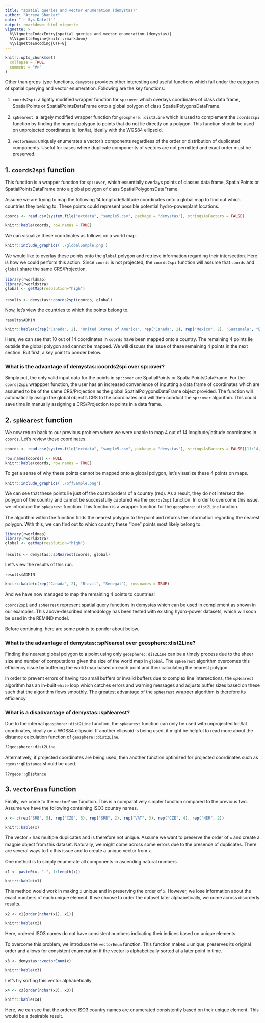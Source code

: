 ```yaml
---
title: "spatial queries and vector enumeration (demystas)"
author: "Atreya Shankar"
date: "`r Sys.Date()`"
output: rmarkdown::html_vignette
vignette: >
  %\VignetteIndexEntry{spatial queries and vector enumeration (demystas)}
  %\VignetteEngine{knitr::rmarkdown}
  %\VignetteEncoding{UTF-8}
---
```


<style>
    body {
          max-width: 800px;
          margin: auto;
          padding: 1em;
          line-height: 20px; 
    }
</style>

```r
knitr::opts_chunk$set(
  collapse = TRUE,
  comment = "#>"
)
```

Other than greps-type functions, `demystas` provides other interesting and useful functions which fall under the categories of spatial querying and vector enumeration. Following are the key functions:

1. `coords2spi`: a lightly modified wrapper function for `sp::over` which overlays coordinates of class data frame, SpatialPoints or SpatialPointsDataFrame onto a global polygon of class SpatialPolygonsDataFrame.

2. `spNearest`: a largely modified wrapper function for `geosphere::dist2Line` which is used to complement the `coords2spi` function by finding the nearest polygon to points that do not lie directly on a polygon. This function should be used on unprojected coordinates ie. lon/lat, ideally with the WGS84 ellipsoid.

3. `vectorEnum`: uniquely enumerates a vector's components regardless of the order or distribution of duplicated components. Useful for cases where duplicate components of vectors are not permitted and exact order must be preserved.

## 1. `coords2spi` function

This function is a wrapper function for `sp::over`, which essentially overlays points of classes data frame, SpatialPoints or SpatialPointsDataFrame onto a global polygon of class SpatialPolygonsDataFrame.

Assume we are trying to map the following 14 longitude/latitude coordinates onto a global map to find out which countries they belong to. These points could represent possible potential hydro-powerplant locations.

```r
coords <- read.csv(system.file("extdata", "sample5.csv", package = "demystas"), stringsAsFactors = FALSE)
```
```r
knitr::kable(coords, row.names = TRUE)
```

We can visualize these coordinates as follows on a world map.

```r
knitr::include_graphics('./globalSample.png')
```

We would like to overlay these points onto the `global` polygon and retrieve information regarding their intersection. Here is how we could perform this action. Since `coords` is not projected, the `coords2spi` function will assume that `coords` and `global` share the same CRS/Projection.

```r
library(rworldmap)
library(rworldxtra)
global <- getMap(resolution="high")

results <- demystas::coords2spi(coords, global)
```

Now, let's view the countries to which the points belong to.

```r
results$ADMIN
```
```r
knitr::kable(c(rep("Canada", 2), "United States of America", rep("Canada", 2), rep("Mexico", 2), "Guatemala", "El Salvador", "Canada", rep(NA,4)), row.names = TRUE)
```

Here, we can see that 10 out of 14 coordinates in `coords` have been mapped onto a country. The remaining 4 points lie outside the global polygon and cannot be mapped. We will discuss the issue of these remaining 4 points in the next section. But first, a key point to ponder below.

### What is the advantage of demystas::coords2spi over sp::over?

Simply put, the only valid input data for the points in `sp::over` are SpatialPoints or SpatialPointsDataFrame. For the `coords2spi` wrappper function, the user has an increased convenience of inputting a data frame of coordinates which are assumed to be of the same CRS/Projection as the global SpatialPolygonsDataFrame object provided. The function will automatically assign the global object's CRS to the coordinates and will then conduct the `sp::over` algorithm. This could save time in manually assigning a CRS/Projection to points in a data frame.

## 2. `spNearest` function

We now return back to our previous problem where we were unable to map 4 out of 14 longitude/latitude coordinates in `coords`. Let's review these coordinates.

```r
coords <- read.csv(system.file("extdata", "sample5.csv", package = "demystas"), stringsAsFactors = FALSE)[11:14,]
```
```r
row.names(coords) <- NULL
knitr::kable(coords, row.names = TRUE)
```

To get a sense of why these points cannot be mapped onto a global polygon, let's visualize these 4 points on maps.

```r
knitr::include_graphics('./offSample.png')
```

We can see that these points lie just off the coast/borders of a country (red). As a result, they do not intersect the polygon of the country and cannot be successfully captured via the `coords2spi` function. In order to overcome this issue, we introduce the `spNearest` function. This function is a wrapper function for the `geosphere::dist2Line` function.

The algorithm within the function finds the nearest polygon to the point and returns the information regarding the nearest polygon. With this, we can find out to which country these "lone" points most likely belong to.

```r
library(rworldmap)
library(rworldxtra)
global <- getMap(resolution="high")

results <- demystas::spNearest(coords, global)
```

Let's view the results of this run.

```r
results$ADMIN
```
```r
knitr::kable(c(rep("Canada", 2), "Brazil", "Senegal"), row.names = TRUE)
```

And we have now managed to map the remaining 4 points to countries!

`coords2spi` and `spNearest` represent spatial query functions in demystas which can be used in complement as shown in our examples. This above-described methodology has been tested with existing hydro-power datasets, which will soon be used in the REMIND model.

Before continuing, here are some points to ponder about below.

### What is the advantage of demystas::spNearest over geosphere::dist2Line?

Finding the nearest global polygon to a point using only `geosphere::dis2Line` can be a timely process due to the sheer size and number of computations given the size of the world map in `global`. The `spNearest` algorithm overcomes this efficiency issue by buffering the world map based on each point and then calculating the nearest polygon. 

In order to prevent errors of having too small buffers or invalid buffers due to complex line intersections, the `spNearest` algorithm has an in-built `while` loop which catches errors and warning messages and adjusts buffer sizes based on these such that the algorithm flows smoothly. The greatest advantage of the `spNearest` wrapper algorithm is therefore its efficiency

### What is a disadvantage of demystas::spNearest?

Due to the internal `geosphere::dist2Line` function, the `spNearest` function can only be used with unprojected lon/lat coordinates, ideally on a WGS84 ellipsoid. If another ellipsoid is being used, it might be helpful to read more about the distance calculation function of `geosphere::dist2Line`.

```r
??geosphere::dist2Line
```

Alternatively, if projected coordinates are being used, then another function optimized for projected coordinates such as `rgeos::gDistance` should be used.

```r
??rgeos::gDistance
```

## 3. `vectorEnum` function

Finally, we come to the `vectorEnum` function. This is a comparatively simpler function compared to the previous two. Assume we have the following containing ISO3 country names.

```r
x <- c(rep("SRB", 5), rep("CZE", 5), rep("SRB", 2), rep("VAT", 3), rep("CZE", 4), rep("NER", 2))
```
```r
knitr::kable(x)
```

The vector `x` has multiple duplicates and is therefore not unique. Assume we want to preserve the order of `x` and create a magpie object from this dataset. Naturally, we might come across some errors due to the presence of duplicates. There are several ways to fix this issue and to create a unique vector from `x`.
  
One method is to simply enumerate all components in ascending natural numbers. 

```r
x1 <- paste0(x, ".", 1:length(x))
```
```r
knitr::kable(x1)
```

This method would work in making `x` unique and in preserving the order of `x`. However, we lose information about the exact numbers of each unique element. If we choose to order the dataset later alphabetically, we come across disorderly results.

```r
x2 <- x1[order(nchar(x1), x1)]
```
```r
knitr::kable(x2)
```

Here, ordered ISO3 names do not have consistent numbers indicating their indices based on unique elements. 

To overcome this problem, we introduce the `vectorEnum` function. This function makes `x` unique, preserves its original order and allows for consistent enumeration if the vector is alphabetically sorted at a later point in time. 

```r
x3 <- demystas::vectorEnum(x) 
```
```r
knitr::kable(x3)
```

Let's try sorting this vector alphabetically.

```r
x4 <- x3[order(nchar(x3), x3)]
```
```r
knitr::kable(x4)
```

Here, we can see that the ordered ISO3 country names are enumerated consistently based on their unique element. This would be a desirable result.
